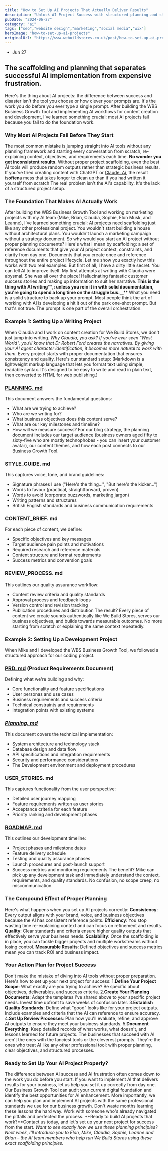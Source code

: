 ```yaml
---
title: "How to Set Up AI Projects That Actually Deliver Results"
description: "Unlock AI Project Success with structured planning and strategic setup. Discover how to ensure AI Project Success and achieve measurable results."
pubDate: "2024-06-27"
category: "ai"
tags: ["seo","website design","marketing","social media","wix"]
heroImage: "how-to-set-up-ai-projects"
originalUrl: "https://www.webuildstores.co.uk/post/how-to-set-up-ai-projects"
---
```




<BlogHeroImage src={heroImage} alt="How to Set Up AI Projects That Actually Deliver Results" />


 * Jun 27
## The scaffolding and planning that separates successful AI implementation from expensive frustration.
Here's the thing about AI projects: the difference between success and disaster isn't the tool you choose or how clever your prompts are.
It's the work you do before you ever type a single prompt.
After building the WBS Business Growth Tool and implementing AI workflows for content creation and development, I've learned something crucial: most AI projects fail because you fail to do the foundation work.
### Why Most AI Projects Fail Before They Start
The most common mistake is jumping straight into AI tools without any planning framework and starting every conversation from scratch, re-explaining context, objectives, and requirements each time.
**No wonder you get inconsistent results.**
Without proper project scaffolding, even the best AI tools will produce random outputs rather than strategic business results.
If you've tried creating content with ChatGPT or [Claude. Ai](http://Claude.Ai), the result is**often**a mess that takes longer to clean up than if you had written it yourself from scratch
The real problem isn't the AI's capability. It's the lack of a structured project setup.
### The Foundation That Makes AI Actually Work
After building the WBS Business Growth Tool and working on marketing projects with my AI team (Mike, Brian, Claudia, Sophie, Elon Musk, and Leanne), I've learned something crucial: AI projects need scaffolding just like any other professional project.
You wouldn't start building a house without architectural plans. You wouldn't launch a marketing campaign without a strategy document. So why would you start an AI project without proper planning documents?
Here's what I mean by scaffolding: a set of reference documents that give your AI project context, constraints, and clarity from day one. Documents that you create once and reference throughout the entire project lifecycle.
Let me show you exactly how this works with two real examples.
But first of all, I have a dirty little secret.
You can tell AI to improve itself.
My first attempts at writing with Claudia were abysmal. She was all over the place!
Hallucinating fantastic customer success stories and making up information to suit her narrative.
**This is the thing with AI writing****_,_****: unless you rein it in with solid documentation, you're going to spend a long time on the struggle bus.****__**
What you need is a solid structure to back up your prompt.
Most people think the art of working with AI is developing a hit it out of the park one-shot prompt.
But that's not true. The prompt is one part of the overall orchestration.
### Example 1: Setting Up a Writing Project
When Claudia and I work on content creation for We Build Stores, we don't just jump into writing.
_Why Claudia, you ask? If you've ever seen "West World", you'll know that Dr Robert Ford creates the narratives. By giving your AI agent character identification, it becomes more natural to work with them._
Every project starts with proper documentation that ensures consistency and quality.
Here's our standard setup:
(Markdown is a lightweight markup language that lets you format text using simple, readable syntax. It's designed to be easy to write and read in plain text, then converted to HTML for web publishing.)
### [PLANNING. md](http://PLANNING.md)
This document answers the fundamental questions:
 * What are we trying to achieve?
 * Who are we writing for?
 * What business objectives does this content serve?
 * What are our key milestones and timeline?
 * How will we measure success?
For our blog strategy, the planning document includes our target audience (business owners aged fifty to sixty-five who are mostly technophobes - you can insert your customer avatar), our content themes, and how each post connects to our Business Growth Tool.
### STYLE_GUIDE. md
This captures voice, tone, and brand guidelines:
 * Signature phrases I use ("Here's the thing...", "But here's the kicker...")
 * Words to favour (practical, straightforward, proven)
 * Words to avoid (corporate buzzwords, marketing jargon)
 * Writing patterns and structures
 * British English standards and business communication requirements
### CONTENT_BRIEF. md
For each piece of content, we define:
 * Specific objectives and key messages
 * Target audience pain points and motivations
 * Required research and reference materials
 * Content structure and format requirements
 * Success metrics and conversion goals
### REVIEW_PROCESS. md
This outlines our quality assurance workflow:
 * Content review criteria and quality standards
 * Approval process and feedback loops
 * Version control and revision tracking
 * Publication procedures and distribution
The result? Every piece of content we create sounds authentically like We Build Stores, serves our business objectives, and builds towards measurable outcomes. No more starting from scratch or explaining the same context repeatedly.
### Example 2: Setting Up a Development Project
When Mike and I developed the WBS Business Growth Tool, we followed a structured approach for our coding project.
### [PRD. md](http://PRD.md) (Product Requirements Document)
Defining what we're building and why:
 * Core functionality and feature specifications
 * User personas and use cases
 * Business requirements and success criteria
 * Technical constraints and requirements
 * Integration points with existing systems
### [_Planning. md_](http://Pa.md)
This document covers the technical implementation:
 * System architecture and technology stack
 * Database design and data flow
 * API specifications and integration requirements
 * Security and performance considerations
 * The Development environment and deployment procedures
### USER_STORIES. md
This captures functionality from the user perspective:
 * Detailed user journey mapping
 * Feature requirements written as user stories
 * Acceptance criteria for each feature
 * Priority ranking and development phases
### [ROADMAP. md](http://ROADMAP.md)
This outlines our development timeline:
 * Project phases and milestone dates
 * Feature delivery schedule
 * Testing and quality assurance phases
 * Launch procedures and post-launch support
 * Success metrics and monitoring requirements
The benefit? Mike can pick up any development task and immediately understand the context, requirements, and quality standards. No confusion, no scope creep, no miscommunication.
### The Compound Effect of Proper Planning
Here's what happens when you set up AI projects correctly:
**Consistency**: Every output aligns with your brand, voice, and business objectives because the AI has consistent reference points.
**Efficiency**: You stop wasting time re-explaining context and can focus on refinement and results.
**Quality**: Clear standards and criteria ensure higher quality outputs that effectively serve your business needs.
**Scalability**: Once the scaffolding is in place, you can tackle bigger projects and multiple workstreams without losing control.
**Measurable Results**: Defined objectives and success metrics mean you can track ROI and business impact.
### Your Action Plan for Project Success
Don't make the mistake of diving into AI tools without proper preparation. Here's how to set up your next project for success:
 1.**Define Your Project Scope**: What exactly are you trying to achieve? Be specific about objectives, deliverables, and success criteria.
 2.**Create Your Planning Documents**: Adapt the templates I've shared above to your specific project needs. Invest time upfront to save weeks of confusion later.
 3.**Establish Quality Standards**: Define what "good" looks like for your project outputs. Include examples and criteria that the AI can reference to ensure accuracy.
 4.**Set Up Review Processes**: Plan how you'll evaluate, refine, and approve AI outputs to ensure they meet your business standards.
 5.**Document Everything**: Keep detailed records of what works, what doesn't, and lessons learned for future projects.
The businesses that succeed with AI aren't the ones with the fanciest tools or the cleverest prompts. They're the ones who treat AI like any other professional tool: with proper planning, clear objectives, and structured processes.
### Ready to Set Up Your AI Project Properly?
The difference between AI success and AI frustration often comes down to the work you do before you start. If you want to implement AI that delivers results for your business, let us help you set it up correctly from day one.
Our Business Growth Tool can audit your current digital foundation and identify the best opportunities for AI enhancement. More importantly, we can help you plan and implement AI projects with the same professional standards we use for our business growth.
Don't waste months learning these lessons the hard way. Work with someone who's already navigated the pitfalls and perfected the process.
**Ready to build AI projects that work?**Contact us today, and let's set up your next project for success from the start.
_Want to see exactly how we use these planning principles? Next week, I'll introduce you to Elon, Mike, Claudia, Sophie, Leanne and Brian – the AI team members who help run We Build Stores using these exact scaffolding principles._
